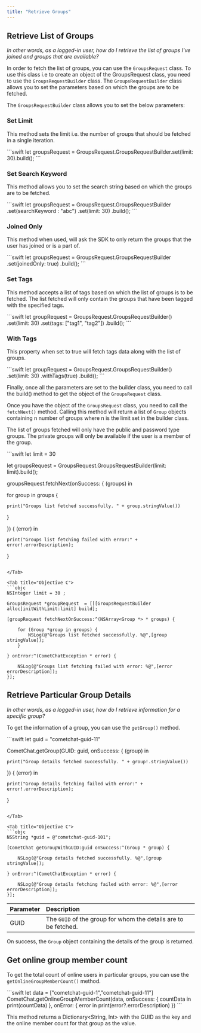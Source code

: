 ```yaml
---
title: "Retrieve Groups"
---
```




## Retrieve List of Groups

*In other words, as a logged-in user, how do I retrieve the list of groups I've joined and groups that are available?*

In order to fetch the list of groups, you can use the `GroupsRequest` class. To use this class i.e to create an object of the GroupsRequest class, you need to use the `GroupsRequestBuilder` class. The `GroupsRequestBuilder` class allows you to set the parameters based on which the groups are to be fetched.

The `GroupsRequestBuilder` class allows you to set the below parameters:

### Set Limit

This method sets the limit i.e. the number of groups that should be fetched in a single iteration.

<Tabs>
<Tab title="Swift">
```swift
let groupsRequest  = GroupsRequest.GroupsRequestBuilder.set(limit: 30).build();
```

</Tab>

</Tabs>

### Set Search Keyword

This method allows you to set the search string based on which the groups are to be fetched.

<Tabs>
<Tab title="Swift">
```swift
let groupsRequest  = GroupsRequest.GroupsRequestBuilder
.set(searchKeyword : "abc")
.set(limit: 30)
.build();
```

</Tab>

</Tabs>

### Joined Only

This method when used, will ask the SDK to only return the groups that the user has joined or is a part of.

<Tabs>
<Tab title="Swift">
```swift
let groupsRequest  = GroupsRequest.GroupsRequestBuilder
.set(joinedOnly: true)
.build();
```

</Tab>

</Tabs>

### Set Tags

This method accepts a list of tags based on which the list of groups is to be fetched. The list fetched will only contain the groups that have been tagged with the specified tags.

<Tabs>
<Tab title="Swift">
```swift
let groupRequest = GroupsRequest.GroupsRequestBuilder()
.set(limit: 30)
.set(tags: ["tag1", "tag2"])
.build();
```

</Tab>

</Tabs>

### With Tags

This property when set to true will fetch tags data along with the list of groups.

<Tabs>
<Tab title="Swift">
```swift
let groupRequest = GroupsRequest.GroupsRequestBuilder()
.set(limit: 30)
.withTags(true)
.build();
```

</Tab>

</Tabs>

Finally, once all the parameters are set to the builder class, you need to call the build() method to get the object of the `GroupsRequest` class.

Once you have the object of the `GroupsRequest` class, you need to call the `fetchNext()` method. Calling this method will return a list of `Group` objects containing n number of groups where n is the limit set in the builder class.

The list of groups fetched will only have the public and password type groups. The private groups will only be available if the user is a member of the group.

<Tabs>
<Tab title="Swift">
```swift
let limit = 30 

let groupsRequest  = GroupsRequest.GroupsRequestBuilder(limit: limit).build();

groupsRequest.fetchNext(onSuccess: { (groups) in

  for group in groups {

    print("Groups list fetched successfully. " + group.stringValue())
  }

}) { (error) in

    print("Groups list fetching failed with error:" + error!.errorDescription);
}
```

</Tab>

<Tab title="Objective C">
```objc
NSInteger limit = 30 ;

GroupsRequest *groupRequest  = [[[GroupsRequestBuilder alloc]initWithLimit:limit] build];

[groupRequest fetchNextOnSuccess:^(NSArray<Group *> * groups) {
    
    for (Group *group in groups) {
        NSLog(@"Groups list fetched successfully. %@",[group stringValue]);
    }
  
} onError:^(CometChatException * error) {
    
    NSLog(@"Groups list fetching failed with error: %@",[error errorDescription]);
}];
```

</Tab>

</Tabs>

## Retrieve Particular Group Details

*In other words, as a logged-in user, how do I retrieve information for a specific group?*

To get the information of a group, you can use the `getGroup()` method.

<Tabs>
<Tab title="Swift">
```swift
let guid = "cometchat-guid-11"

CometChat.getGroup(GUID: guid, onSuccess: { (group) in

    print("Group details fetched successfully. " + group!.stringValue())

}) { (error) in

    print("Group details fetching failed with error:" + error!.errorDescription);
}
```

</Tab>

<Tab title="Objective C">
```objc
NSString *guid = @"cometchat-guid-101";

[CometChat getGroupWithGUID:guid onSuccess:^(Group * group) {
    
    NSLog(@"Group details fetched successfully. %@",[group stringValue]);
    
} onError:^(CometChatException * error) {
    
    NSLog(@"Group details fetching failed with error: %@",[error errorDescription]);
}];
```

</Tab>

</Tabs>

| Parameter | Description                                                     |
| :--------- | :--------------------------------------------------------------- |
| GUID      | The `GUID` of the group for whom the details are to be fetched. |

On success, the `Group` object containing the details of the group is returned.

## Get online group member count

To get the total count of online users in particular groups, you can use the `getOnlineGroupMemberCount()` method.

<Tabs>
<Tab title="Swift">
```swift
let data = ["cometchat-guid-1","cometchat-guid-11"]
CometChat.getOnlineGroupMemberCount(data, onSuccess: {
    countData in
  print(countData)
}, onError: {
  error in
  print(error?.errorDescription)
 })
```

</Tab>

</Tabs>

This method returns a Dictionary\<String, Int> with the GUID as the key and the online member count for that group as the value.

